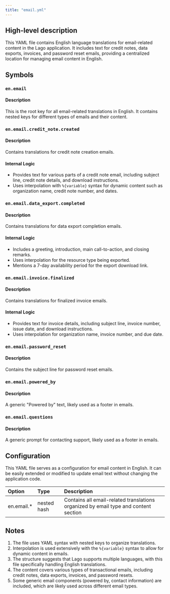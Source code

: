 ```yaml
---
title: "email.yml"
---
```


## High-level description
This YAML file contains English language translations for email-related content in the Lago application. It includes text for credit notes, data exports, invoices, and password reset emails, providing a centralized location for managing email content in English.

## Symbols

### `en.email`
#### Description
This is the root key for all email-related translations in English. It contains nested keys for different types of emails and their content.

### `en.email.credit_note.created`
#### Description
Contains translations for credit note creation emails.

#### Internal Logic
- Provides text for various parts of a credit note email, including subject line, credit note details, and download instructions.
- Uses interpolation with `%{variable}` syntax for dynamic content such as organization name, credit note number, and dates.

### `en.email.data_export.completed`
#### Description
Contains translations for data export completion emails.

#### Internal Logic
- Includes a greeting, introduction, main call-to-action, and closing remarks.
- Uses interpolation for the resource type being exported.
- Mentions a 7-day availability period for the export download link.

### `en.email.invoice.finalized`
#### Description
Contains translations for finalized invoice emails.

#### Internal Logic
- Provides text for invoice details, including subject line, invoice number, issue date, and download instructions.
- Uses interpolation for organization name, invoice number, and due date.

### `en.email.password_reset`
#### Description
Contains the subject line for password reset emails.

### `en.email.powered_by`
#### Description
A generic "Powered by" text, likely used as a footer in emails.

### `en.email.questions`
#### Description
A generic prompt for contacting support, likely used as a footer in emails.

## Configuration
This YAML file serves as a configuration for email content in English. It can be easily extended or modified to update email text without changing the application code.

| Option | Type | Description |
|:-------|:-----|:------------|
| en.email.* | nested hash | Contains all email-related translations organized by email type and content section |

## Notes
1. The file uses YAML syntax with nested keys to organize translations.
2. Interpolation is used extensively with the `%{variable}` syntax to allow for dynamic content in emails.
3. The structure suggests that Lago supports multiple languages, with this file specifically handling English translations.
4. The content covers various types of transactional emails, including credit notes, data exports, invoices, and password resets.
5. Some generic email components (powered by, contact information) are included, which are likely used across different email types.